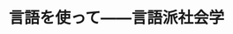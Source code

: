 ﻿---
title: "言語を使って――言語派社会学"
category: "環境・社会理工学院"
vol: 13
interviewee: "橋爪 大三郎 "
url: ""
tags: ["言語"]
pdf: "13-5.pdf"
career: ""
preface: ""
---

